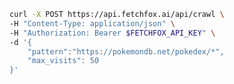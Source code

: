 <CodeGroup>

```bash curl
curl -X POST https://api.fetchfox.ai/api/crawl \
-H "Content-Type: application/json" \
-H "Authorization: Bearer $FETCHFOX_API_KEY" \
-d '{
    "pattern":"https://pokemondb.net/pokedex/*",
    "max_visits": 50
}'
```

</CodeGroup>